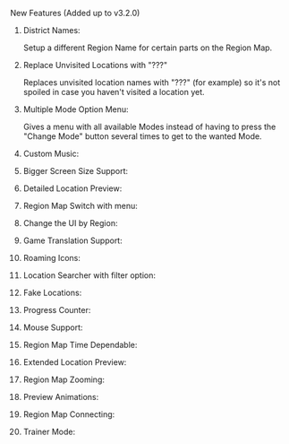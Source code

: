 New Features (Added up to v3.2.0)
1. District Names:

    Setup a different Region Name for certain parts on the Region Map.
    <br/>
2. Replace Unvisited Locations with "???"

    Replaces unvisited location names with "???" (for example) so it's not spoiled in case you haven't visited a location yet.
    <br/>
3. Multiple Mode Option Menu:

    Gives a menu with all available Modes instead of having to press the "Change Mode" button several times to get to the wanted Mode.
    <br/>
4. Custom Music:

5. Bigger Screen Size Support:

6. Detailed Location Preview:

7. Region Map Switch with menu:

8. Change the UI by Region:

9. Game Translation Support:

10. Roaming Icons:

11. Location Searcher with filter option:

12. Fake Locations:

13. Progress Counter:

14. Mouse Support:

15. Region Map Time Dependable:

16. Extended Location Preview:

17. Region Map Zooming:

18. Preview Animations:

19. Region Map Connecting:

20. Trainer Mode:
